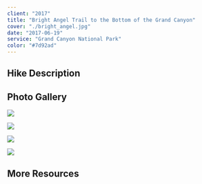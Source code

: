 ```yaml
---
client: "2017"
title: "Bright Angel Trail to the Bottom of the Grand Canyon"
cover: "./bright_angel.jpg"
date: "2017-06-19"
service: "Grand Canyon National Park"
color: "#7d92ad"
---
```


## Hike Description

## Photo Gallery

![](./south_rim.jpg)

![](./halfway_down.jpg)

![](./devils_corkscrew.jpg)

![](./the_bottom.jpg)

## More Resources
